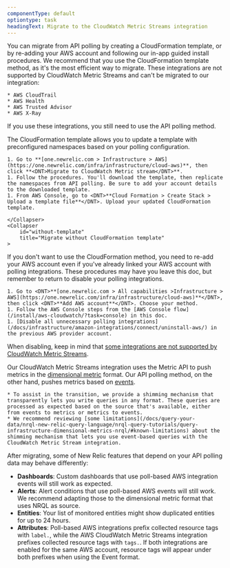 ```yaml
---
componentType: default
optiontype: task
headingText: Migrate to the CloudWatch Metric Streams integration
---
```


You can migrate from API polling by creating a CloudFormation template, or by re-adding your AWS account and following our in-app guided install procedures. We recommend that you use the CloudFormation template method, as it's the most efficient way to migrate. These integrations are not supported by CloudWatch Metric Streams and can't be migrated to our integration:

    * AWS CloudTrail
    * AWS Health
    * AWS Trusted Advisor
    * AWS X-Ray

If you use these integrations, you still need to use the API polling method. 

<CollapserGroup>
    <Collapser
        id="with-template"
        title="Migrate with CloudFormation template (Recommended)"
    >

The CloudFormation template allows you to update a template with preconfigured namespaces based on your polling configuration. 

    1. Go to **[one.newrelic.com > Infrastructure > AWS](https://one.newrelic.com/infra/infrastructure/cloud-aws)**, then click **<DNT>Migrate to CloudWatch Metric stream</DNT>**. 
    1. Follow the procedures. You'll download the template, then replicate the namespaces from API polling. Be sure to add your account details to the downloaded template.
    1. From AWS Console, go to <DNT>**Cloud Formation > Create Stack > Upload a template file**</DNT>. Upload your updated CloudFormation template. 

    </Collapser>
    <Collapser
        id="without-template"
        title="Migrate without CloudFormation template"
    >

If you don't want to use the CloudFormation method, you need to re-add your AWS account even if you've already linked your AWS account with polling integrations. These procedures may have you leave this doc, but remember to return to disable your polling integrations. 

    1. Go to <DNT>**[one.newrelic.com > All capabilities >Infrastructure > AWS](https://one.newrelic.com/infra/infrastructure/cloud-aws)**</DNT>, then click <DNT>**Add AWS account**</DNT>. Choose your method.  
    1. Follow the AWS Console steps from the [AWS Console flow](/install/aws-cloudwatch/?task=console) in this doc. 
    1. [Disable all unnecessary polling integrations](/docs/infrastructure/amazon-integrations/connect/uninstall-aws/) in the previous AWS provider account. 

When disabling, keep in mind that [some integrations are not supported by CloudWatch Metric Streams](/docs/infrastructure/amazon-integrations/connect/connect-aws-new-relic-infrastructure-monitoring/).
    </Collapser>
</CollapserGroup>

Our CloudWatch Metric Streams integration uses the Metric API to push metrics in the [dimensional metric](/docs/data-apis/understand-data/new-relic-data-types/#dimensional-metrics) format. Our API polling method, on the other hand, pushes metrics based on [events](/docs/data-apis/understand-data/new-relic-data-types/#events-new-relic). 

    * To assist in the transition, we provide a shimming mechanism that transparently lets you write queries in any format. These queries are processed as expected based on the source that's available, either from events to metrics or metrics to events. 
    * We recommend reviewing [some limitations](/docs/query-your-data/nrql-new-relic-query-language/nrql-query-tutorials/query-infrastructure-dimensional-metrics-nrql/#known-limitations) about the shimming mechanism that lets you use event-based queries with the CloudWatch Metric Stream integration.

After migrating, some of New Relic features that depend on your API polling data may behave differently:

* <DNT>**Dashboards**</DNT>: Custom dashboards that use poll-based AWS integration events will still work as expected.
* <DNT>**Alerts**</DNT>: Alert conditions that use poll-based AWS events will still work. We recommend adapting those to the dimensional metric format that uses NRQL as source.
* <DNT>**Entities**</DNT>: Your list of monitored entities might show duplicated entities for up to 24 hours.
* <DNT>**Attributes**</DNT>: Poll-based AWS integrations prefix collected resource tags with `label.`, while the AWS CloudWatch Metric Streams integration prefixes collected resource tags with `tags.`. If both integrations are enabled for the same AWS account, resource tags will appear under both prefixes when using the Event format.